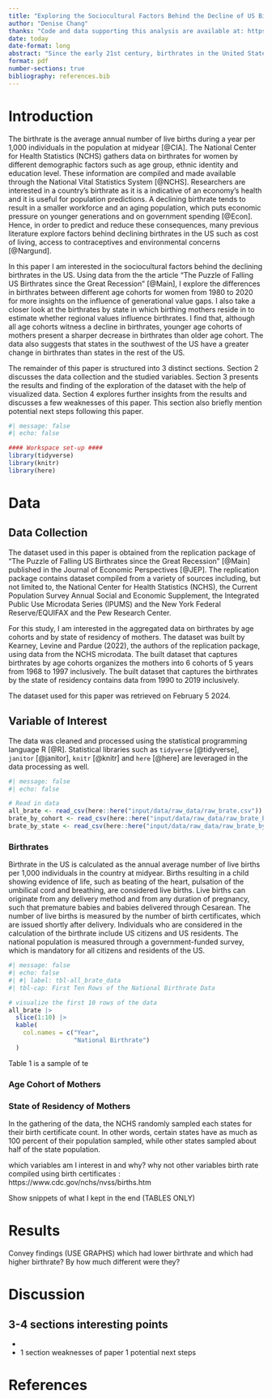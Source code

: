 ```yaml
---
title: "Exploring the Sociocultural Factors Behind the Decline of US Birthrates "
author: "Denise Chang"
thanks: "Code and data supporting this analysis are available at: https://github.com/DeniseChang9/Covid-19_Cases.git "
date: today
date-format: long
abstract: "Since the early 21st century, birthrates in the United States have been steadily declining. This paper uses data from the American Economic Association to investigate the decline in birthrates in the US and to explore potential factors behind this phenomenon. Based on the exploration of the data, there is strong evidence that the differences in women's sociocultural values between generational groups are key players behind the decline of US birthrates since 2007. The results of this study are significant, as a country's birthrate is indicative its economic development, social dynamics and policy development."
format: pdf
number-sections: true
bibliography: references.bib
---
```


# Introduction 
The birthrate is the average annual number of live births during a year per 1,000 individuals in the population at midyear [@CIA]. The National Center for Health Statistics (NCHS) gathers data on birthrates for women by different demographic factors such as age group, ethnic identity and education level. These information are compiled and made available through the National Vital Statistics System [@NCHS]. Researchers are interested in a country's birthrate as it is a indicative of an economy's health and it is useful for population predictions. A declining birthrate tends to result in a smaller workforce and an aging population, which puts economic pressure on younger generations and on government spending [@Econ]. Hence, in order to predict and reduce these consequences, many previous literature explore factors behind declining birthrates in the US such as cost of living, access to contraceptives and environmental concerns [@Nargund].

In this paper I am interested in the sociocultural factors behind the declining birthrates in the US. Using data from the the article "The Puzzle of Falling US Birthrates since the Great Recession" [@Main], I explore the differences in birthrates between different age cohorts for women from 1980 to 2020 for more insights on the influence of generational value gaps. I also take a closer look at the birthrates by state in which birthing mothers reside in to estimate whether regional values influence birthrates. I find that, although all age cohorts witness a decline in birthrates, younger age cohorts of mothers present a sharper decrease in birthrates than older age cohort. The data also suggests that states in the southwest of the US have a greater change in birthrates than states in the rest of the US. 

The remainder of this paper is structured into 3 distinct sections. Section 2 discusses the data collection and the studied variables. Section 3 presents the results and finding of the exploration of the dataset with the help of visualized data. Section 4 explores further insights from the results and discusses a few weaknesses of this paper. This section also briefly mention potential next steps following this paper. 

```r
#| message: false
#| echo: false

#### Workspace set-up ####
library(tidyverse)
library(knitr)
library(here)
```

# Data
## Data Collection
The dataset used in this paper is obtained from the replication package of "The Puzzle of Falling US Birthrates since the Great Recession" [@Main] published in the Journal of Economic Perspectives [@JEP]. The replication package contains dataset compiled from a variety of sources including, but not limited to, the National Center for Health Statistics (NCHS), the Current Population Survey Annual Social and Economic Supplement, the Integrated Public Use Microdata Series (IPUMS) and the New York Federal Reserve/EQUIFAX and the Pew Research Center. 

For this study, I am interested in the aggregated data on birthrates by age cohorts and by state of residency of mothers. The dataset was built by Kearney, Levine and Pardue (2022), the authors of the replication package, using data from the NCHS microdata. The built dataset that captures birthrates by age cohorts organizes the mothers into 6 cohorts of 5 years from 1968 to 1997 inclusively. The built dataset that captures the birthrates by the state of residency contains data from 1990 to 2019 inclusively. 

The dataset used for this paper was retrieved on February 5 2024.

## Variable of Interest
The data was cleaned and processed using the statistical programming language R [@R]. Statistical libraries such as `tidyverse` [@tidyverse], `janitor` [@janitor], `knitr` [@knitr] and `here` [@here] are leveraged in the data processing as well.

```r
#| message: false
#| echo: false

# Read in data
all_brate <- read_csv(here::here("input/data/raw_data/raw_brate.csv"))
brate_by_cohort <- read_csv(here::here("input/data/raw_data/raw_brate_by_cohort.csv"))
brate_by_state <- read_csv(here::here("input/data/raw_data/raw_brate_by_state.csv"))
```

### Birthrates
Birthrate in the US is calculated as the annual average number of live births per 1,000 individuals in the country at midyear. Births resulting in a child showing evidence of life, such as beating of the heart, pulsation of the umbilical cord and breathing, are considered live births. Live births can originate from any delivery method and from any duration of pregnancy, such that premature babies and babies delivered through Cesarean. The number of live births is measured by the number of birth certificates, which are issued shortly after delivery. Individuals who are considered in the calculation of the birthrate include US citizens and US residents. The national population is measured through a government-funded survey, which is mandatory for all citizens and residents of the US. 

```r
#| message: false
#| echo: false
#| #| label: tbl-all_brate_data
#| tbl-cap: First Ten Rows of the National Birthrate Data

# visualize the first 10 rows of the data
all_brate |>
  slice(1:10) |>
  kable(
    col.names = c("Year", 
                  "National Birthrate")
  )
```

Table 1 is a sample of te


### Age Cohort of Mothers

### State of Residency of Mothers
In the gathering of the data, the NCHS randomly sampled each states for their birth certificate count. In other words, certain states have as much as 100 percent of their population sampled, while other states sampled about half of the state population.

which variables am I interest in and why?
why not other variables
birth rate compiled using birth certificates :
https://www.cdc.gov/nchs/nvss/births.htm 

Show snippets of what I kept in the end (TABLES ONLY)

# Results
Convey findings (USE GRAPHS)
which had lower birthrate and which had higher birthrate?
By how much different were they?

# Discussion
3-4 sections interesting points
- 
- 
- 
1 section weaknesses of paper
1 potential next steps

# References
